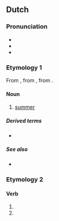 ==Dutch==

===Pronunciation===
* {{IPA|/ˈzoːmər/|lang=nl}}
* {{audio|Nl-zomer.ogg|audio|lang=nl}}
* {{rhymes|nl|oːmər}}

===Etymology 1===
From {{inh|nl|dum|sōmer}}, from {{inh|nl|odt|*sumar}}, from {{inh|nl|gem-pro|*sumaraz}}.

====Noun====
{{nl-noun|m|-s|zomertje}}

# [[summer]]

=====Derived terms=====
* {{l|nl|zomers}}

=====See also=====
* {{list:seasons/nl}}

===Etymology 2===
{{nonlemma}}

====Verb====
{{head|nl|verb form}}

# {{nl-verb form of|p=1|n=sg|t=pres|m=ind|zomeren}}
# {{nl-verb form of|m=imp|zomeren}}